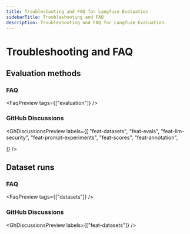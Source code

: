 ```yaml
---
title: Troubleshooting and FAQ for Langfuse Evaluation
sidebarTitle: Troubleshooting and FAQ
description: Troubleshooting and FAQ for Langfuse Evaluation.
---
```



# Troubleshooting and FAQ

## Evaluation methods

### FAQ

<FaqPreview tags={["evaluation"]} />

### GitHub Discussions

<GhDiscussionsPreview
  labels={[
    "feat-datasets",
    "feat-evals",
    "feat-llm-security",
    "feat-prompt-experiments",
    "feat-scores",
    "feat-annotation",

  ]}
/>

## Dataset runs

### FAQ

<FaqPreview tags={["datasets"]} />

### GitHub Discussions

<GhDiscussionsPreview labels={["feat-datasets"]} />
